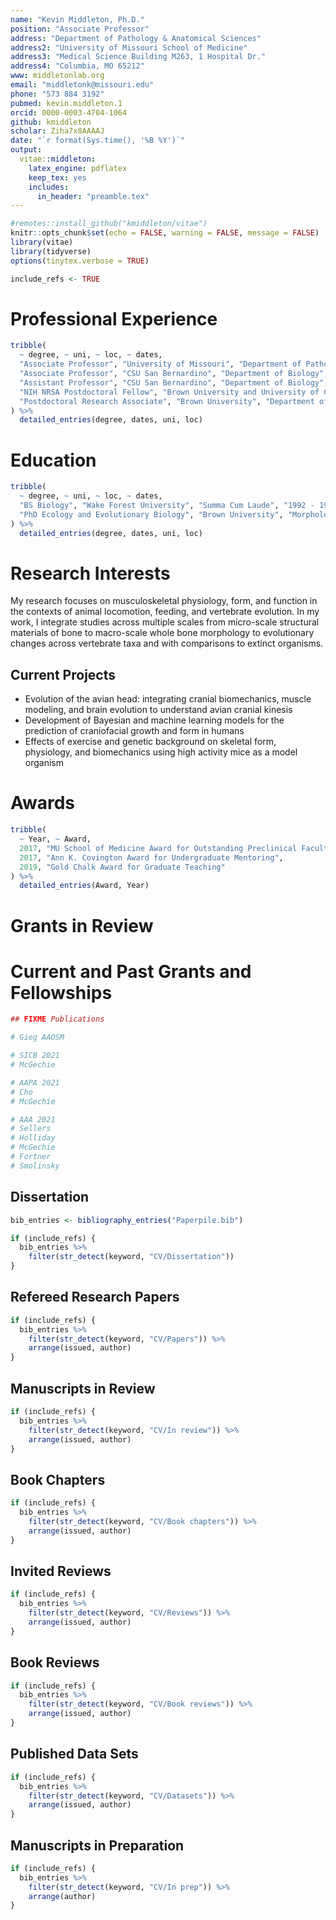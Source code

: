 ```yaml
---
name: "Kevin Middleton, Ph.D."
position: "Associate Professor"
address: "Department of Pathology & Anatomical Sciences"
address2: "University of Missouri School of Medicine"
address3: "Medical Science Building M263, 1 Hospital Dr."
address4: "Columbia, MO 65212"
www: middletonlab.org
email: "middletonk@missouri.edu"
phone: "573 884 3192"
pubmed: kevin.middleton.1
orcid: 0000-0003-4704-1064
github: kmiddleton
scholar: Ziha7x8AAAAJ
date: "`r format(Sys.time(), '%B %Y')`"
output:
  vitae::middleton:
    latex_engine: pdflatex
    keep_tex: yes
    includes:
      in_header: "preamble.tex"
---
```


```r
#remotes::install_github("kmiddleton/vitae")
knitr::opts_chunk$set(echo = FALSE, warning = FALSE, message = FALSE)
library(vitae)
library(tidyverse)
options(tinytex.verbose = TRUE)

include_refs <- TRUE
```

# Professional Experience

```r
tribble(
  ~ degree, ~ uni, ~ loc, ~ dates,
  "Associate Professor", "University of Missouri", "Department of Pathology & Anatomical Sciences", "2012 - Pres.",
  "Associate Professor", "CSU San Bernardino", "Department of Biology", "2011 - 2012",
  "Assistant Professor", "CSU San Bernardino", "Department of Biology", "2007 - 2011",
  "NIH NRSA Postdoctoral Fellow", "Brown University and University of California, Riverside", "Effects of Genetics, Exercise, and Age on Bone Mechanics", "2005 - 2007",
  "Postdoctoral Research Associate", "Brown University", "Department of Ecology and Evolutionary Biology", "2003 - 2005"
) %>% 
  detailed_entries(degree, dates, uni, loc)
```

# Education

```r
tribble(
  ~ degree, ~ uni, ~ loc, ~ dates,
  "BS Biology", "Wake Forest University", "Summa Cum Laude", "1992 - 1995",
  "PhD Ecology and Evolutionary Biology", "Brown University", "Morphology, evolution, and function of the avian hallux", "1996 - 2003"
) %>% 
  detailed_entries(degree, dates, uni, loc)
```

# Research Interests

My research focuses on musculoskeletal physiology, form, and function in the contexts of animal locomotion, feeding, and vertebrate evolution. In my work, I integrate studies across multiple scales from micro-scale structural materials of bone to macro-scale whole bone morphology to evolutionary changes across vertebrate taxa and with comparisons to extinct organisms.

## Current Projects

- Evolution of the avian head: integrating cranial biomechanics, muscle modeling, and brain evolution to understand avian cranial kinesis
- Development of Bayesian and machine learning models for the prediction of craniofacial growth and form in humans
- Effects of exercise and genetic background on skeletal form, physiology, and biomechanics using high activity mice as a model organism

# Awards

```r
tribble(
  ~ Year, ~ Award,
  2017, "MU School of Medicine Award for Outstanding Preclinical Faculty Education",
  2017, "Ann K. Covington Award for Undergraduate Mentoring",
  2019, "Gold Chalk Award for Graduate Teaching"
) %>%
  detailed_entries(Award, Year)
```

# Grants in Review

\LTXtable{\textwidth}{grants_in_review.tex}

# Current and Past Grants and Fellowships

\LTXtable{\textwidth}{grants.tex}

```r
## FIXME Publications

# Gieg AAOSM

# SICB 2021
# McGechie

# AAPA 2021
# Cho
# McGechie

# AAA 2021
# Sellers
# Holliday
# McGechie
# Fortner
# Smolinsky
```

## Dissertation

```r
bib_entries <- bibliography_entries("Paperpile.bib")

if (include_refs) {
  bib_entries %>%
    filter(str_detect(keyword, "CV/Dissertation"))
}
```

## Refereed Research Papers

```r
if (include_refs) {
  bib_entries %>%
    filter(str_detect(keyword, "CV/Papers")) %>%
    arrange(issued, author)
}
```

## Manuscripts in Review

```r
if (include_refs) {
  bib_entries %>%
    filter(str_detect(keyword, "CV/In review")) %>%
    arrange(issued, author)
}
```

## Book Chapters

```r
if (include_refs) {
  bib_entries %>%
    filter(str_detect(keyword, "CV/Book chapters")) %>%
    arrange(issued, author)
}
```

## Invited Reviews

```r
if (include_refs) {
  bib_entries %>%
    filter(str_detect(keyword, "CV/Reviews")) %>%
    arrange(issued, author)
}
```

## Book Reviews

```r
if (include_refs) {
  bib_entries %>%
    filter(str_detect(keyword, "CV/Book reviews")) %>%
    arrange(issued, author)
}
```

## Published Data Sets

```r
if (include_refs) {
  bib_entries %>%
    filter(str_detect(keyword, "CV/Datasets")) %>%
    arrange(issued, author)
}
```

## Manuscripts in Preparation

```r
if (include_refs) {
  bib_entries %>%
    filter(str_detect(keyword, "CV/In prep")) %>%
    arrange(author)
}
```
